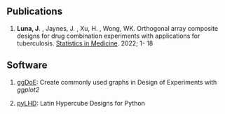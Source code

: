 ## Publications

1.  **Luna, J**. , Jaynes, J. , Xu, H. , Wong, WK. Orthogonal array composite designs for drug combination experiments with applications for tuberculosis. [Statistics in Medicine](https://onlinelibrary.wiley.com/doi/10.1002/sim.9423). 2022; 1- 18

## Software 


1. [ggDoE](https://ggdoe.netlify.app/index.html): Create commonly used graphs in Design of Experiments with *ggplot2*

2. [pyLHD](https://toledo60.github.io/pyLHD/): Latin Hypercube Designs for Python